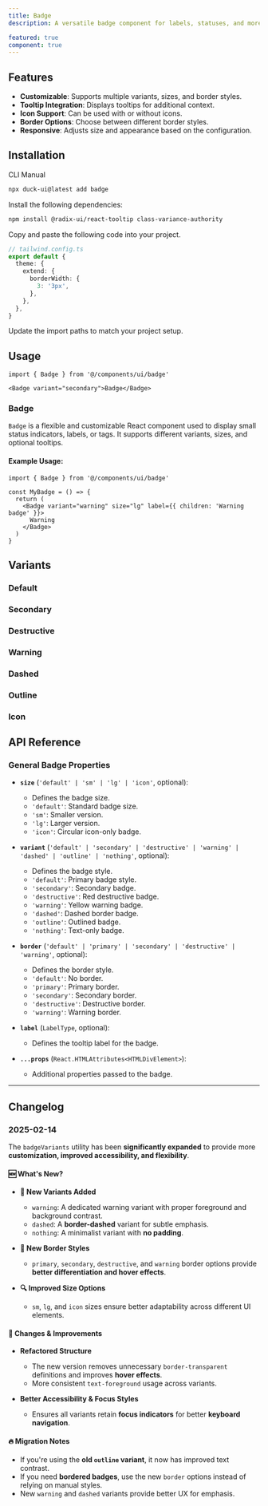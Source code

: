 ```yaml
---
title: Badge
description: A versatile badge component for labels, statuses, and more.

featured: true
component: true
---
```


<ComponentPreview
  name="badge-main"
  description="A badge component"
/>

## Features

- **Customizable**: Supports multiple variants, sizes, and border styles.
- **Tooltip Integration**: Displays tooltips for additional context.
- **Icon Support**: Can be used with or without icons.
- **Border Options**: Choose between different border styles.
- **Responsive**: Adjusts size and appearance based on the configuration.

## Installation

<Tabs defaultValue="cli">

<TabsList>
  <TabsTrigger value="cli">CLI</TabsTrigger>
  <TabsTrigger value="manual">Manual</TabsTrigger>
</TabsList>
<TabsContent value="cli">

```bash
npx duck-ui@latest add badge
```

</TabsContent>

<TabsContent value="manual">

<Steps>

<Step>Install the following dependencies:</Step>

```bash
npm install @radix-ui/react-tooltip class-variance-authority
```

<Step>Copy and paste the following code into your project.</Step>

<ComponentSource name="badge" />

```ts
// tailwind.config.ts
export default {
  theme: {
    extend: {
      borderWidth: {
        3: '3px',
      },
    },
  },
}
```

<Step>Update the import paths to match your project setup.</Step>

</Steps>

</TabsContent>

</Tabs>

## Usage

```tsx
import { Badge } from '@/components/ui/badge'
```

```tsx
<Badge variant="secondary">Badge</Badge>
```

### Badge

`Badge` is a flexible and customizable React component used to display small status indicators, labels, or tags. It supports different variants, sizes, and optional tooltips.

#### Example Usage:

```tsx {5, 10}
import { Badge } from '@/components/ui/badge'

const MyBadge = () => {
  return (
    <Badge variant="warning" size="lg" label={{ children: 'Warning badge' }}>
      Warning
    </Badge>
  )
}
```

## Variants

### Default

<ComponentPreview
  name="badge-2"
  description="default badge"
/>

### Secondary 

<ComponentPreview
  name="badge-3"
  description="secondary badge"
/>

### Destructive

<ComponentPreview
  name="badge-4"
  description="destructive badge"
/>

### Warning

<ComponentPreview
  name="badge-5"
  description="warning badge"
/>

### Dashed

<ComponentPreview
  name="badge-6"
  description="dashed badge"
/>

### Outline

<ComponentPreview
  name="badge-7"
  description="outline badge"
/>

### Icon

<ComponentPreview
  name="badge-8"
  description="icon badge"
/>

## API Reference

### **General Badge Properties**

- **`size`** (`'default' | 'sm' | 'lg' | 'icon'`, optional):
  - Defines the badge size.
  - `'default'`: Standard badge size.
  - `'sm'`: Smaller version.
  - `'lg'`: Larger version.
  - `'icon'`: Circular icon-only badge.

- **`variant`** (`'default' | 'secondary' | 'destructive' | 'warning' | 'dashed' | 'outline' | 'nothing'`, optional):
  - Defines the badge style.
  - `'default'`: Primary badge style.
  - `'secondary'`: Secondary badge.
  - `'destructive'`: Red destructive badge.
  - `'warning'`: Yellow warning badge.
  - `'dashed'`: Dashed border badge.
  - `'outline'`: Outlined badge.
  - `'nothing'`: Text-only badge.

- **`border`** (`'default' | 'primary' | 'secondary' | 'destructive' | 'warning'`, optional):
  - Defines the border style.
  - `'default'`: No border.
  - `'primary'`: Primary border.
  - `'secondary'`: Secondary border.
  - `'destructive'`: Destructive border.
  - `'warning'`: Warning border.

- **`label`** (`LabelType`, optional):
  - Defines the tooltip label for the badge.

- **`...props`** (`React.HTMLAttributes<HTMLDivElement>`):
  - Additional properties passed to the badge.

---

## Changelog

### 2025-02-14 

The `badgeVariants` utility has been **significantly expanded** to provide more **customization, improved accessibility, and flexibility**.

#### 🆕 **What's New?**

- **🚀 New Variants Added**  
  - `warning`: A dedicated warning variant with proper foreground and background contrast.  
  - `dashed`: A **border-dashed** variant for subtle emphasis.  
  - `nothing`: A minimalist variant with **no padding**.  

- **🎨 New Border Styles**  
  - `primary`, `secondary`, `destructive`, and `warning` border options provide **better differentiation and hover effects**.  

- **🔍 Improved Size Options**  
  - `sm`, `lg`, and `icon` sizes ensure better adaptability across different UI elements.  

#### 🔄 **Changes & Improvements**

- **Refactored Structure**  
  - The new version removes unnecessary `border-transparent` definitions and improves **hover effects**.  
  - More consistent `text-foreground` usage across variants.  

- **Better Accessibility & Focus Styles**  
  - Ensures all variants retain **focus indicators** for better **keyboard navigation**.  

#### 🔥 **Migration Notes**

- If you're using the **old `outline` variant**, it now has improved text contrast.
- If you need **bordered badges**, use the new `border` options instead of relying on manual styles.
- New `warning` and `dashed` variants provide better UX for emphasis.
